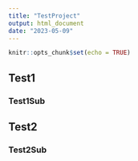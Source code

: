 ```yaml
---
title: "TestProject"
output: html_document
date: "2023-05-09"
---
```


```r
knitr::opts_chunk$set(echo = TRUE)
```

## Test1

### Test1Sub

## Test2

### Test2Sub
